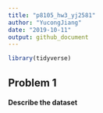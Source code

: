 ```yaml
---
title: "p8105_hw3_yj2581"
author: "YucongJiang"
date: "2019-10-11"
output: github_document
---
```


```r
library(tidyverse)
```

## Problem 1

#### Describe the dataset

```r

```





